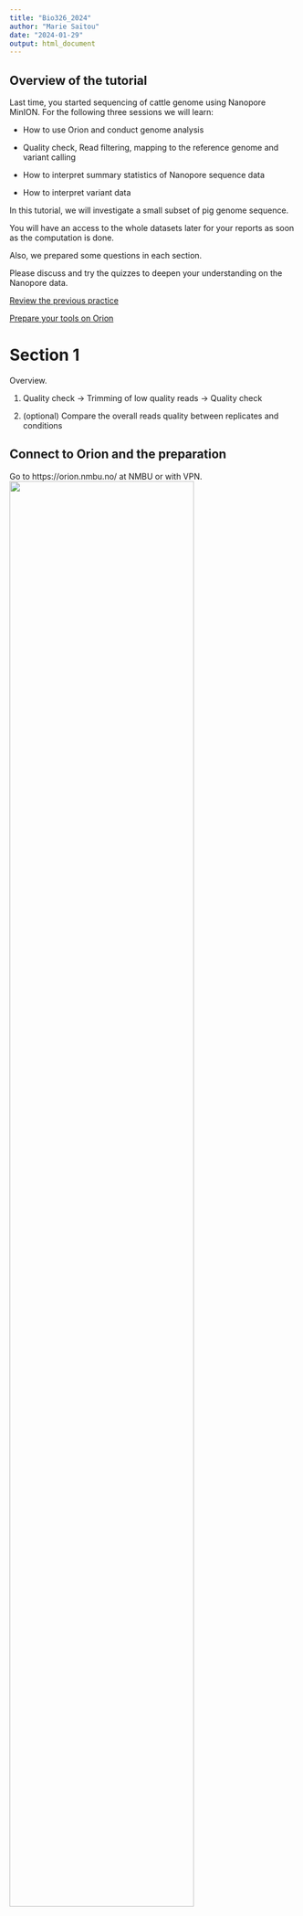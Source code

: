 ```yaml
---
title: "Bio326_2024"
author: "Marie Saitou"
date: "2024-01-29"
output: html_document
---
```



## Overview of the tutorial
Last time, you started sequencing of cattle genome using Nanopore MinION. 
For the following three sessions we will learn:

 - How to use Orion and conduct genome analysis
 
 - Quality check, Read filtering, mapping to the reference genome and variant calling

 - How to interpret summary statistics of Nanopore sequence data

 - How to interpret variant data

In this tutorial, we will investigate a small subset of pig genome sequence. 

You will have an access to the whole datasets later for your reports as soon as the computation is done.

Also, we prepared some questions in each section. 

Please discuss and try the quizzes to deepen your understanding on the Nanopore data.


[Review the previous practice](https://github.com/TheMEMOLab/Bio326-NMBU/blob/main/Doc/BestPracticesOrionHPC.md)

[Prepare your tools on Orion](https://github.com/TheMEMOLab/Bio326-NMBU/blob/main/Doc/SoftwareManagmentWithConda.md)



# Section 1

Overview.

(1) Quality check -> Trimming of low quality reads -> Quality check

(2) (optional) Compare the overall reads quality between replicates and conditions



## Connect to Orion and the preparation

Go to https://orion.nmbu.no/ at NMBU or with VPN.
![](https://github.com/mariesaitou/Bio326/tree/master/docs/assets/Bio326-2022/prep1.png){width=80%}


In the Terminal/Command prompt, go to your directory.
[Review: the concept of current directry](https://github.com/TheMEMOLab/Bio326-NMBU/blob/main/Doc/BestPracticesOrionHPC.md#temporary-working-directory-faster-and-more-efficient-jobs)

```bash
cd your_directory
```


Let's make a directory for analysis and enter in it.

```bash
mkdir pig_analysis # make directory "pig_analysis"
cd pig_analysis # set the current directory "pig_analysis"

```

Now, you will inspect the fastq file from your experiment, which contains Nanopore read information.

## Check the read quality by Nanoplot
###  Browse the inside of the read (fastq) file

[Review: look into a file content in a command line](https://github.com/TheMEMOLab/Bio326-NMBU/blob/main/Doc/BestPracticesOrionHPC.md#conda-envrionment)

**for teachers: please_update_the_file_location_**
**one file per one student**
```bash
zcat pigdata_fastq.gz | more

```

How a fastq file looks.


Each entry in a FASTQ files consists of 4 lines:

1. A sequence identifier with information about the sequencing run. (run time, run ID, cflow cell id ... )

2.The sequence (the base calls; A, C, T, G and N).

3. A separator, which is simply a plus (+) sign.

4. The base call quality scores. These are Phred +33 encoded, using ASCII characters to represent the numerical quality scores." [quality score sheet](https://learn.gencore.bio.nyu.edu/ngs-file-formats/quality-scores/)

- by [Illumina Knowledge](https://knowledge.illumina.com/software/general/software-general-reference_material-list/000002211)



![](https://github.com/mariesaitou/Bio326/tree/master/docs/assets/Bio326-2023/image1.png){width=80%}


###  Get basic stats of the fastq file

"zcat"-> look inside

"wc" -> word count

"-l" -> line

```bash
zcat /net/fs-2/scale/OrionStore/Courses/BIO326/EUK/pig_analysis/demo_data/pig_demodata_fastq.gz | wc -l
```


![](https://github.com/mariesaitou/Bio326/tree/master/docs/assets/Bio326-2023/image2.png){width=80%}

## **Discussion Point**
## **For teachers: please make some more discussion points like this**

Now you got the number of lines in the fastq file.

How many sequence reads are in the fastq file?

<details>
  <summary> **Need Help?** </summary>      

We see that there are 96000 lines in the fastq file. 

As we learned that "each entry in a FASTQ files consists of 4 lines", one read is corresponding to four lines. So in this file we have 96000/4 = 24000 reads.

</details> 



###  Run Nanoplot

The original fastq files may contain low quality reads. In this step, we will use "Nanoplot" to see the quality and lentgh of each read.

"Singularity" is a toolset on Orion to execute software. A variety of different bioinformatics tools are available in Singularity.

Make a slurm script like below and run it. 

[Review: make a slurm script](to be updated)

[Review: run a slurm script by sbatch sbatch](https://orion.nmbu.no/en/SLURM)




```bash


#!/bin/bash
#SBATCH --job-name=Nanoplot  # sensible name for the job
#SBATCH --mail-user=yourname@nmbu.no # Email me when job is done.
#SBATCH --mem=12G 
#SBATCH --ntasks=1   
#SBATCH --cpus-per-task=8
#SBATCH --mail-type=END


singularity exec /cvmfs/singularity.galaxyproject.org/all/nanoplot:1.41.0--pyhdfd78af_0 NanoPlot -t 8  --fastq /net/fs-2/scale/OrionStore/Courses/BIO326/EUK/pig_analysis/demo_data/pig_demodata_fastq.gz --plots dot   --no_supplementary --no_static --N50 -p before

```


Nanoplot will generate the result files, named "before"xxx. Lets look into them... 

[Review: File transfer between Orion and your computer](https://orion.nmbu.no/en/connectingtoorion)

## **For teachers: please make ready-made result files and specify the location**

```bash

# taking too long?
qlogin 

cp /net/fs-2/scale/OrionStore/Courses/BIO326/EUK/pig_analysis/demo_data/beforeNanoPlot-report.html beforeNanoPlot-report.html

```

Open "beforeNanoPlot-report.html" on your local computer


![](https://github.com/mariesaitou/Bio326/tree/master/docs/assets/Bio326-2023/image3.png){width=80%}

![](https://github.com/mariesaitou/Bio326/tree/master/docs/assets/Bio326-2023/image4.png){width=80%}

![](https://github.com/mariesaitou/Bio326/tree/master/docs/assets/Bio326-2023/image5.png){width=80%}



Everything you need in case scripts do not work well
**for teachers: please specify the location**
```bash
ls /net/fs-2/scale/OrionStore/Courses/BIO326/EUK/pig_analysis/demo_data

# use cp command to copy files

# or run the full slurm script
sbatch /net/fs-2/scale/OrionStore/Courses/BIO326/EUK/pig_analysis/demo_data/Bio326_2023_full.slurm
```





- Filter low quality reads and short reads
 
- Map the reads to the reference genome 

- Detect variants



![](assets/BIO326-genome/Slide14.png){width=80%}

**for teachers: please replace singularity to conda**

## Filtering by Nanofilt
```bash

#!/bin/bash
#SBATCH --job-name=Nanoplot  # sensible name for the job
#SBATCH --mail-user=yourname@nmbu.no # Email me when job is done.
#SBATCH --mem=12G 
#SBATCH --ntasks=1   
#SBATCH --mail-type=END

gunzip -c /net/fs-2/scale/OrionStore/Courses/BIO326/EUK/pig_analysis/demo_data/pig_demodata_fastq.gz | singularity exec  /cvmfs/singularity.galaxyproject.org/all/nanofilt:2.8.0--py_0 NanoFilt -q 10 -l 500 | gzip > cleaned.pig.fastq.gz

```


-l,  Filter on a minimum read length

-q, Filter on a minimum average read quality score

In this case, we are removing reads lower than quality score 10 and shorter than 500 bases.
  


## Compare the before and after cleaning sequences 

Run Nanoplot again on the cleaned sequences.


<details>
  <summary> **Need help?** </summary>      
  
```bash

#!/bin/bash
#SBATCH --job-name=Nanoplot  # sensible name for the job
#SBATCH --mail-user=yourname@nmbu.no # Email me when job is done.
#SBATCH --mem=12G 
#SBATCH --ntasks=1   
#SBATCH --cpus-per-task=8
#SBATCH --mail-type=END

singularity exec /cvmfs/singularity.galaxyproject.org/all/nanoplot:1.41.0--pyhdfd78af_0 NanoPlot -t 8  --fastq cleaned.pig.fastq.gz  --N50  --no_supplementary --no_static  --plots dot   -p after


```

</details> 

Open "afterNanoPlot-report.html" on your local computer.

```bash

# taking too long?
qlogin 

cp /net/fs-2/scale/OrionStore/Courses/BIO326/EUK/pig_analysis/demo_data/afterNanoPlot-report.html afterNanoPlot-report.html

```


![](https://github.com/mariesaitou/Bio326/tree/master/docs/assets/Bio326-2023/image6.png){width=80%}

![](https://github.com/mariesaitou/Bio326/tree/master/docs/assets/Bio326-2023/image7.png){width=80%}



## **Discussion Point**

Did you see the difference of read and quality distribution between before and after the filtering?

## Optional:
You can compare the read quality between replicates and between conditions.

**for teachers: please make the quality check results file for all experiments in a shared directory and specify the location**


In case Singularity does not work ... use [conda](https://github.com/TheMEMOLab/Bio326-NMBU/blob/main/Doc/SoftwareManagmentWithConda.md)


## Mapping to the reference genome

## run Minimap and map the reads to the reference genome

**for teachers: please replace the bull ref. genome (ver.2023) to pig genome**
**for teachers: please make four input fastq files, merging multiple fastq files under the same conditions, Vortex, Needle, Freeze and Crtl,  cleaned.pig.fastq.gz should be replaced to the four files**

```bash


#!/bin/bash
#SBATCH --job-name=Nanoplot  # sensible name for the job
#SBATCH --mail-user=yourname@nmbu.no # Email me when job is done.
#SBATCH --mem=12G 
#SBATCH --ntasks=1   
#SBATCH --cpus-per-task=8
#SBATCH --mail-type=END

singularity exec /cvmfs/singularity.galaxyproject.org/all/minimap2:2.24--h7132678_1 minimap2 -t 8 -a -a /net/fs-2/scale/OrionStore/Courses/BIO326/EUK/pig_analysis/demo_data/Bos_taurus.fa.gz  cleaned.pig.fastq.gz > pig.sam
# updated (the reference Bos taurus fasta location)


# convert the sam file to bam format
singularity exec  /cvmfs/singularity.galaxyproject.org/all/samtools:1.16.1--h6899075_1 samtools view -S -b pig.sam > pig0.bam

## sort the bam file
singularity exec  /cvmfs/singularity.galaxyproject.org/all/samtools:1.16.1--h6899075_1 samtools sort pig0.bam -o pig.bam

# index the bam file
singularity exec  /cvmfs/singularity.galaxyproject.org/all/samtools:1.16.1--h6899075_1 samtools index -M  pig.bam


# Variant Calling using Sniffles
singularity exec /cvmfs/singularity.galaxyproject.org/all/sniffles:2.0.7--pyhdfd78af_0 sniffles --input  pig.bam --vcf pig.vcf


```

**for teachers: add the step to merge the four vcf files into one**


```bash

# taking too long?
qlogin 
ls /net/fs-2/scale/OrionStore/Courses/BIO326/EUK/pig_analysis/demo_data/

# and copy the file you need (the final product is .vcf file)
```




Now you got the variant file!

# Session 3, investigate the variants


[resulting vcf file](https://github.com/mariesaitou/Bio326/tree/master/docs/assets/Bio326-2023/pig.vcf)


- Celian will explain how to read a vcf file.

```bash
# INFO field

grep '^##' pig.vcf | tail -n 20

# variants
grep -v '^##' pig.vcf | more


```


![](https://github.com/mariesaitou/Bio326/tree/master/docs/assets/Bio326-2023/image11.png){width=80%}

Important parameters


1	16849578 : location of the variant 

SVTYPE=DEL;SVLEN=-60 : size and type of the variant

0/1 : genotype 

(you can open a vcf file in notepad, excel etc.)




Now you have variants! Lets see what genes are affected by the variants.


## Estimate the effect of variants


[Go to VEP (Variant Effect Predictor)](https://www.ensembl.org/Tools/VEP)


Variant Effect predictor tells us where in the genome the discovered variants are located (genic, regulartory, etc...)

Select "cow" as the reference species.




![](https://github.com/mariesaitou/Bio326/tree/master/docs/assets/Bio326-2023/image14.png){width=80%}

Upload: pig.vcf - downloaded from Orion or the section above as the file to investigate.


![](https://github.com/mariesaitou/Bio326/tree/master/docs/assets/Bio326-2023/image15.png){width=80%}

There are 428 variants; 88 genes are affected by these varaints.


What are the most affected genes?

Click "Filters" and set "Impact is HIGH" to select highly impact variants. 

![](https://github.com/mariesaitou/Bio326/tree/master/docs/assets/Bio326-2023/image16.png){width=80%}

There are some frameshift/transcript ablation variants.

Let's closely investigate "25:7668-11178	deletion	  transcript_ablation	5S_rRNA".



[Go to IGV (Integrative Genomics Viewer)](https://igv.org/app/)
**this should be replaced to pig** 
Select "Genome": Pig (susScr11)


![](https://github.com/mariesaitou/Bio326/tree/master/docs/assets/Bio326-2023/image12.png){width=40%}

Select "Tracks": pig.vcf - downloaded from Orion or the section above.


![](https://github.com/mariesaitou/Bio326/tree/master/docs/assets/Bio326-2023/image13.png){width=40%}

Add "Ensembl Genes" to the "Track" and specify the region around chr25:7668-11178. 


Did you find the large deletion that is covering the gene? How long is the deletion?


![](https://github.com/mariesaitou/Bio326/tree/master/docs/assets/Bio326-2023/image17.png){width=80%}




